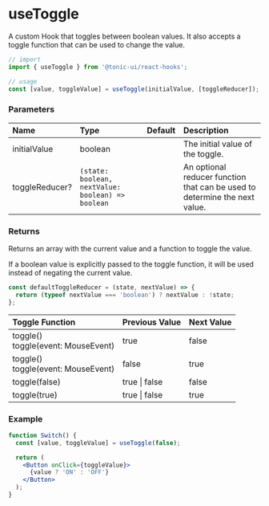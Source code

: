 # useToggle

A custom Hook that toggles between boolean values. It also accepts a toggle function that can be used to change the value.

```js
// import
import { useToggle } from '@tonic-ui/react-hooks';

// usage
const [value, toggleValue] = useToggle(initialValue, [toggleReducer]);
```

### Parameters

| Name | Type | Default | Description |
| :--- | :--- | :------ | :---------- |
| initialValue | boolean | | The initial value of the toggle. |
| toggleReducer? | `(state: boolean, nextValue: boolean) => boolean` | | An optional reducer function that can be used to determine the next value. |

### Returns

Returns an array with the current value and a function to toggle the value.

If a boolean value is explicitly passed to the toggle function, it will be used instead of negating the current value.

```js
const defaultToggleReducer = (state, nextValue) => {
  return (typeof nextValue === 'boolean') ? nextValue : !state;
};
```

| Toggle Function | Previous Value | Next Value |
| :-------------- | :------------- | :--------- |
| toggle()<br/>toggle(event: MouseEvent) | true | false |
| toggle()<br/>toggle(event: MouseEvent) | false | true |
| toggle(false) | true \| false | false |
| toggle(true) | true \| false | true |

### Example

```jsx
function Switch() {
  const [value, toggleValue] = useToggle(false);

  return (
    <Button onClick={toggleValue}>
      {value ? 'ON' : 'OFF'}
    </Button>
  );
}
```
